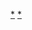 {{Commonscat|Communes in France by department}}

{{Catmore|市鎮 (法國)|市鎮}}

[[Category:法國市鎮|*]]
[[Category:法國各省地理|*]]